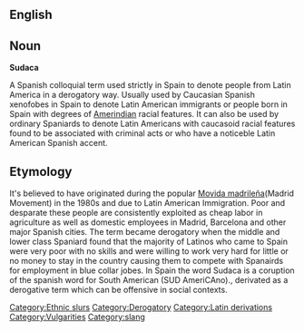 {{rfc|Noun as level 2 header}}
==English==

==Noun==
'''Sudaca''' {{sense|plural Sudacas}}

{{sense|normally considered offensive often considered vulgar}} A Spanish colloquial term used strictly in Spain to denote people from Latin America in a derogatory way. Usually used by Caucasian Spanish xenofobes in Spain to denote Latin American immigrants or people born in Spain with degrees of [[Amerindian]] racial features. It can also be used by ordinary Spaniards to denote Latin Americans with caucasoid racial features found to be associated with criminal acts or who have a noticeble Latin American Spanish accent. 

==Etymology==
It's believed to have originated during the popular [[Movida madrileña]](Madrid Movement) in the 1980s and due to Latin American Immigration. Poor and desparate these people are consistently exploited as cheap labor in agriculture as well as domestic employees in Madrid, Barcelona and other major Spanish cities. The term became derogatory when the middle and lower class Spaniard found that the majority of Latinos who came to Spain were very poor with no skills and were willing to work very hard for little or no money to stay in the country causing them to compete with Spanairds for employment in blue collar jobes. 
In Spain the word Sudaca is a coruption of the spanish word for South American (SUD AmeriCAno)., derivated as a derogative term which can be offensive in social contexts.


[[Category:Ethnic slurs]] 
[[Category:Derogatory]]
[[Category:Latin derivations]]
[[Category:Vulgarities]] 
[[Category:slang]]